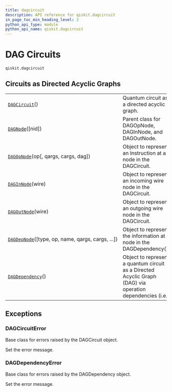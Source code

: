 ```yaml
---
title: dagcircuit
description: API reference for qiskit.dagcircuit
in_page_toc_min_heading_level: 2
python_api_type: module
python_api_name: qiskit.dagcircuit
---
```


<span id="module-qiskit.dagcircuit" />

<span id="qiskit-dagcircuit" />

<span id="dag-circuits-qiskit-dagcircuit" />

# DAG Circuits

<span id="module-qiskit.dagcircuit" />

`qiskit.dagcircuit`

## Circuits as Directed Acyclic Graphs

|                                                                                                                   |                                                                                                          |
| ----------------------------------------------------------------------------------------------------------------- | -------------------------------------------------------------------------------------------------------- |
| [`DAGCircuit`](qiskit.dagcircuit.DAGCircuit "qiskit.dagcircuit.DAGCircuit")()                                     | Quantum circuit as a directed acyclic graph.                                                             |
| [`DAGNode`](qiskit.dagcircuit.DAGNode "qiskit.dagcircuit.DAGNode")(\[nid])                                        | Parent class for DAGOpNode, DAGInNode, and DAGOutNode.                                                   |
| [`DAGOpNode`](qiskit.dagcircuit.DAGOpNode "qiskit.dagcircuit.DAGOpNode")(op\[, qargs, cargs, dag])                | Object to represent an Instruction at a node in the DAGCircuit.                                          |
| [`DAGInNode`](qiskit.dagcircuit.DAGInNode "qiskit.dagcircuit.DAGInNode")(wire)                                    | Object to represent an incoming wire node in the DAGCircuit.                                             |
| [`DAGOutNode`](qiskit.dagcircuit.DAGOutNode "qiskit.dagcircuit.DAGOutNode")(wire)                                 | Object to represent an outgoing wire node in the DAGCircuit.                                             |
| [`DAGDepNode`](qiskit.dagcircuit.DAGDepNode "qiskit.dagcircuit.DAGDepNode")(\[type, op, name, qargs, cargs, ...]) | Object to represent the information at a node in the DAGDependency().                                    |
| [`DAGDependency`](qiskit.dagcircuit.DAGDependency "qiskit.dagcircuit.DAGDependency")()                            | Object to represent a quantum circuit as a Directed Acyclic Graph (DAG) via operation dependencies (i.e. |

## Exceptions

### DAGCircuitError

<Class id="qiskit.dagcircuit.DAGCircuitError" github="https://github.com/Qiskit/qiskit/tree/stable/1.1/qiskit/dagcircuit/exceptions.py#L19-L29" signature="qiskit.dagcircuit.DAGCircuitError(*\*msg*)" modifiers="exception">
  Base class for errors raised by the DAGCircuit object.

  Set the error message.
</Class>

### DAGDependencyError

<Class id="qiskit.dagcircuit.DAGDependencyError" github="https://github.com/Qiskit/qiskit/tree/stable/1.1/qiskit/dagcircuit/exceptions.py#L32-L42" signature="qiskit.dagcircuit.DAGDependencyError(*\*msg*)" modifiers="exception">
  Base class for errors raised by the DAGDependency object.

  Set the error message.
</Class>

